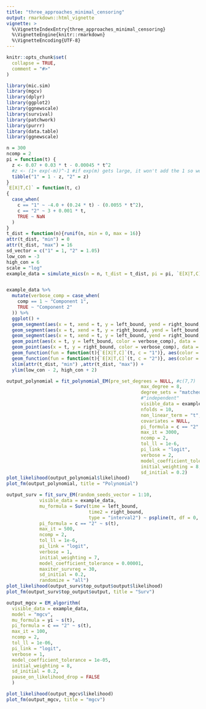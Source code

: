```yaml
---
title: "three_approaches_minimal_censoring"
output: rmarkdown::html_vignette
vignette: >
  %\VignetteIndexEntry{three_approaches_minimal_censoring}
  %\VignetteEngine{knitr::rmarkdown}
  %\VignetteEncoding{UTF-8}
---
```


```r
knitr::opts_chunk$set(
  collapse = TRUE,
  comment = "#>"
)
```

```r
library(mic.sim)
library(mgcv)
library(dplyr)
library(ggplot2)
library(ggnewscale)
library(survival)
library(patchwork)
library(purrr)
library(data.table)
library(ggnewscale)
```

```r
n = 300
ncomp = 2
pi = function(t) {
  z <- 0.07 + 0.03 * t - 0.00045 * t^2
  #z <- (1+ exp(-m))^-1 #if exp(m) gets large, it won't add the 1 so we write like this
  tibble("1" = 1 - z, "2" = z)
}
`E[X|T,C]` = function(t, c)
{
  case_when(
    c == "1" ~ -4.0 + (0.24 * t) - (0.0055 * t^2),
    c == "2" ~ 3 + 0.001 * t,
    TRUE ~ NaN
  )
}
t_dist = function(n){runif(n, min = 0, max = 16)}
attr(t_dist, "min") = 0
attr(t_dist, "max") = 16
sd_vector = c("1" = 1, "2" = 1.05)
low_con = -3
high_con = 6
scale = "log"
example_data = simulate_mics(n = n, t_dist = t_dist, pi = pi, `E[X|T,C]` = `E[X|T,C]`, sd_vector = sd_vector, covariate_list = NULL, covariate_effect_vector = c(0), low_con = low_con, high_con = high_con, scale = "log") %>% suppressMessages()


example_data %>% 
  mutate(verbose_comp = case_when(
    comp == 1 ~ "Component 1",
    TRUE ~ "Component 2"
  )) %>% 
  ggplot() +
  geom_segment(aes(x = t, xend = t, y = left_bound, yend = right_bound, color = verbose_comp), data = (. %>% filter(left_bound != -Inf & right_bound != Inf)), alpha = 0.3) +
  geom_segment(aes(x = t, xend = t, y = right_bound, yend = left_bound, color = verbose_comp), data = (. %>% filter(left_bound == -Inf) %>% mutate(left_bound = low_con - 2)), arrow = arrow(length = unit(0.03, "npc")), alpha = 0.3) +
  geom_segment(aes(x = t, xend = t, y = left_bound, yend = right_bound, color = verbose_comp), data = (. %>% filter(right_bound == Inf) %>% mutate(right_bound = high_con + 2)), arrow = arrow(length = unit(0.03, "npc")), alpha = 0.3) +
  geom_point(aes(x = t, y = left_bound, color = verbose_comp), data = . %>% filter(left_bound != -Inf), alpha = 0.3) +
  geom_point(aes(x = t, y = right_bound, color = verbose_comp), data = . %>% filter(right_bound != Inf), alpha = 0.3) +
  geom_function(fun = function(t){`E[X|T,C]`(t, c = "1")}, aes(color = "Component 1 Mean")) +
  geom_function(fun = function(t){`E[X|T,C]`(t, c = "2")}, aes(color = "Component 2 Mean")) +
  xlim(attr(t_dist, "min") ,attr(t_dist, "max")) +
  ylim(low_con - 2, high_con + 2)
```

```r
output_polynomial = fit_polynomial_EM(pre_set_degrees = NULL, #c(7,7)
                                                 max_degree = 8,
                                                 degree_sets = "matched",
                                                 #"independent"
                                                 visible_data = example_data,
                                                 nfolds = 10,
                                                 non_linear_term = "t",
                                                 covariates = NULL,
                                                 pi_formula = c == "2" ~ s(t),
                                                 max_it = 3000,
                                                 ncomp = 2,
                                                 tol_ll = 1e-6,
                                                 pi_link = "logit",
                                                 verbose = 2,
                                                 model_coefficient_tolerance = 0.00001,
                                                 initial_weighting = 8,
                                                 sd_initial = 0.2) 
plot_likelihood(output_polynomial$likelihood)
plot_fm(output_polynomial, title = "Polynomial")
```

```r
output_surv = fit_surv_EM(random_seeds_vector = 1:10, 
            visible_data = example_data, 
            mu_formula = Surv(time = left_bound,
                              time2 = right_bound,
                              type = "interval2") ~ pspline(t, df = 0, caic = TRUE),
            pi_formula = c == "2" ~ s(t),
            max_it = 500,
            ncomp = 2,
            tol_ll = 1e-6,
            pi_link = "logit",
            verbose = 1,
            initial_weighting = 7,
            model_coefficient_tolerance = 0.00001,
            maxiter_survreg = 30,
            sd_initial = 0.2,
            randomize = "all")
plot_likelihood(output_surv$top_output$output$likelihood)
plot_fm(output_surv$top_output$output, title = "Surv")
```


```r
output_mgcv = EM_algorithm(
  visible_data = example_data, 
  model = "mgcv", 
  mu_formula = yi ~ s(t), 
  pi_formula = c == "2" ~ s(t),
  max_it = 100,
  ncomp = 2,
  tol_ll = 1e-06,
  pi_link = "logit",
  verbose = 1,
  model_coefficient_tolerance = 1e-05,
  initial_weighting = 8,
  sd_initial = 0.2,
  pause_on_likelihood_drop = FALSE
  )

plot_likelihood(output_mgcv$likelihood)
plot_fm(output_mgcv, title = "mgcv")

```

